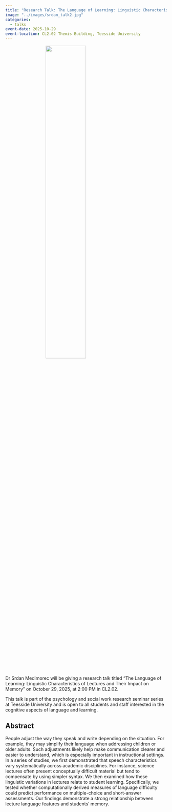 ```yaml
---
title: "Research Talk: The Language of Learning: Linguistic Characteristics of Lectures and Their Impact on Memory"
image: "../images/srdan_talk2.jpg"
categories:
  - talks
event-date: 2025-10-29
event-location: CL2.02 Themis Building, Teesside University
---
```


![](../images/srdan_talk1.jpg){style="display: block; margin: 0 auto; width:50%" }

Dr Srdan Medimorec will be giving a research talk titled "The Language of Learning: Linguistic Characteristics of Lectures and Their Impact on Memory" on October 29, 2025, at 2:00 PM in CL2.02.

This talk is part of the psychology and social work research seminar series at Teesside University and is open to all students and staff interested in the cognitive aspects of language and learning.

## Abstract

People adjust the way they speak and write depending on the situation. For example, they may simplify their language when addressing children or older adults. Such adjustments likely help make communication clearer and easier to understand, which is especially important in instructional settings. In a series of studies, we first demonstrated that speech characteristics vary systematically across academic disciplines. For instance, science lectures often present conceptually difficult material but tend to compensate by using simpler syntax. We then examined how these linguistic variations in lectures relate to student learning. Specifically, we tested whether computationally derived measures of language difficulty could predict performance on multiple-choice and short-answer assessments. Our findings demonstrate a strong relationship between lecture language features and students’ memory.

